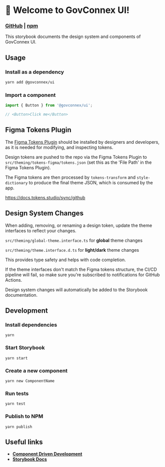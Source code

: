 
<Meta title="Introduction" />

# 🚀 Welcome to GovConnex UI!

### [**GitHub**](https://github.com/GovConnex/UI) | [**npm**](https://www.npmjs.com/package/@govconnex/ui)

This storybook documents the design system and components of GovConnex UI.

## Usage
### Install as a dependency
```bash
yarn add @govconnex/ui
```
### Import a component
```javascript
import { Button } from '@govconnex/ui';

// <Button>Click me</Button>
```

## Figma Tokens Plugin
The [Figma Tokens Plugin](https://www.figma.com/community/plugin/843461159747178978/Figma-Tokens) should be installed by designers and developers, as it is needed for modifying, and inspecting tokens.

Design tokens are pushed to the repo via the Figma Tokens Plugin to ```src/theming/tokens-figma/tokens.json``` (set this as the 'File Path' in the Figma Tokens Plugin).

The Figma tokens are then processed by ```tokens-transform``` and ```style-dictionary``` to produce the final theme JSON, which is consumed by the app.

https://docs.tokens.studio/sync/github

## Design System Changes

When adding, removing, or renaming a design token, update the theme interfaces to reflect your changes.

```src/theming/global-theme.interface.ts``` for **global** theme changes

```src/theming/theme.interface.d.ts``` for **light/dark** theme changes

This provides type safety and helps with code completion.

If the theme interfaces don't match the Figma tokens structure, the CI/CD pipeline will fail,
so make sure you're subscribed to notifications for GitHub Actions.

Design system changes will automatically be added to the Storybook documentation.


## Development
### Install dependencies
```
yarn
```
### Start Storybook
```
yarn start
```
### Create a new component
```
yarn new ComponentName
```

### Run tests
```
yarn test
```
### Publish to NPM
```
yarn publish
```

## Useful links
* [**Component Driven Development**](https://componentdriven.org)
* [**Storybook Docs**](https://storybook.js.org)